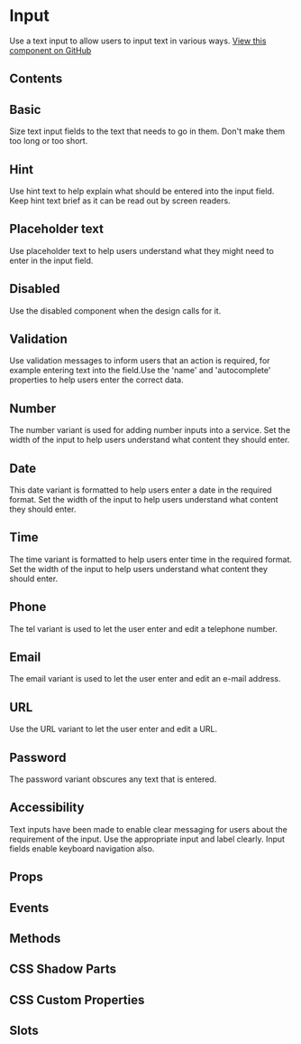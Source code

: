# Input
Use a text input to allow users to input text in various ways. [View this component on GitHub](https://github.com/UKHO/admiralty-design-system/tree/main/packages/core/src/components/input)

## Contents

## Basic
Size text input fields to the text that needs to go in them. Don't make them too long or too short.


<Basic />

## Hint
Use hint text to help explain what should be entered into the input field. Keep hint text brief as it can be read out by screen readers.



<Hint />

## Placeholder text
Use placeholder text to help users understand what they might need to enter in the input field.



<Placeholder />

## Disabled
Use the disabled component when the design calls for it.


<Disabled />

## Validation
Use validation messages to inform users that an action is required, for example entering text into the field.Use the 'name' and 'autocomplete' properties to help users enter the correct data.


<Validation />

## Number
The number variant is used for adding number inputs into a service. Set the width of the input to help users understand what content they should enter.


<Number />

## Date
This date variant is formatted to help users enter a date in the required format. Set the width of the input to help users understand what content they should enter.


<Date />

## Time
The time variant is formatted to help users enter time in the required format. Set the width of the input to help users understand what content they should enter.


<Time />

## Phone
The tel variant is used to let the user enter and edit a telephone number.


<Phone />

## Email
The email variant is used to let the user enter and edit an e-mail address.


<Email />

## URL
Use the URL variant to let the user enter and edit a URL.


<Url />

## Password
The password variant obscures any text that is entered.


<Password />

## Accessibility
Text inputs have been made to enable clear messaging for users about the requirement of the input. Use the appropriate input and label clearly. Input fields enable keyboard navigation also.

## Props


<Props />

## Events


<Events />

## Methods


<Methods />

## CSS Shadow Parts


<Parts />

## CSS Custom Properties


<CustomProps />

## Slots


<Slots />
